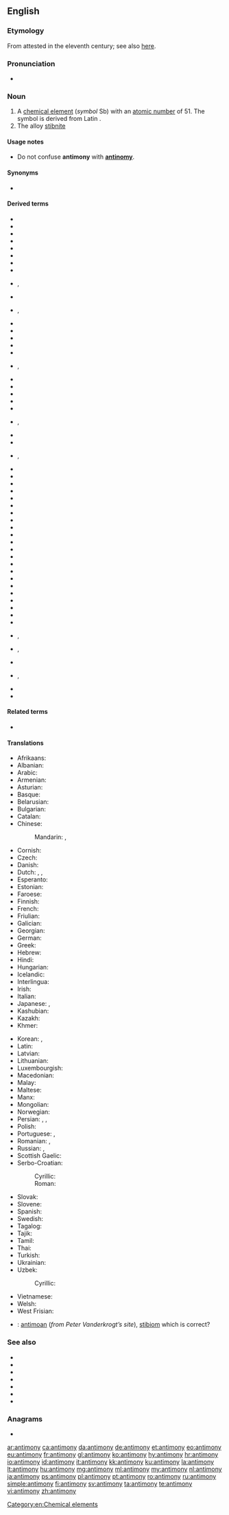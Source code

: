 ==English==
{{elements|Sb|tin|Sn|tellurium|Te}}
{{wikipedia}}

===Etymology===
From {{etyl|ML.|en}} {{m|la|antimonium}} attested in the eleventh century; see also [[w:Antimony#Etymology|here]].

===Pronunciation===
* {{a|UK}} {{IPA|/ˈæn.tɪ.mə.niː/|lang=en}}

===Noun===
{{en-noun|-}}

# A [[chemical element]] (''symbol'' Sb) with an [[atomic number]] of 51. The symbol is derived from Latin {{m|la|stibium}}.
# The alloy [[stibnite]]

====Usage notes====
* Do not confuse '''antimony''' with '''[[antinomy]]'''.

====Synonyms====
* {{l|en|stibium}}

====Derived terms====
{{rel-top|Derived terms}}
* {{l|en|antimonate}}
* {{l|en|antimonial}}
* {{l|en|antimonian}}
* {{l|en|antimoniate}}
* {{l|en|antimoniated}}
* {{l|en|antimonic}}
* {{l|en|antimonide}}
* {{l|en|antimonioso-}}
* {{l|en|antimonious}}, {{l|en|antimonous}}
* {{l|en|antimonite}}
* {{l|en|antimoniuret}}, {{l|en|antimoniuretted}}
* {{l|en|antimony blende}}
* {{l|en|antimony bloom}}
* {{l|en|antimony glance}}
* {{l|en|antimony hydride}}
* {{l|en|antimonyl}}
* {{l|en|antimony ocher}}, {{l|en|antimony ochre}}
* {{l|en|antimony oxide}}
* {{l|en|antimony oxysulfide}}
* {{l|en|antimony pentachloride}}
* {{l|en|antimony pentafluoride}}
* {{l|en|antimony pentoxide}}
* {{l|en|antimony pentasulfide}}, {{l|en|antimony pentasulphide}}
* {{l|en|antimony quintachloride}}
* {{l|en|antimony sesquioxide}}
* {{l|en|antimony sulfide}}, {{l|en|antimony sulphide}}
{{rel-mid}}
* {{l|en|antimony tetroxide}}
* {{l|en|antimony triacetate}}
* {{l|en|antimony tribromide}}
* {{l|en|antimony trichloride}}
* {{l|en|antimony trifluoride}}
* {{l|en|antimony trihydride}}
* {{l|en|antimony triiodide}}
* {{l|en|antimony trioxide}}
* {{l|en|antimony triselenide}}
* {{l|en|antimony tritelluride}}
* {{l|en|antimony vermilion}}
* {{l|en|arsenical antimony}}
* {{l|en|black antimony}}
* {{l|en|butter of antimony}}
* {{l|en|crocus of antimony}}
* {{l|en|crude antimony}}
* {{l|en|flowers of antimony}}
* {{l|en|glass of antimony}}
* {{l|en|gray antimony}}
* {{l|en|red antimony}}
* {{l|en|regulus of antimony}}
* {{l|en|saffron of antimony}}
* {{l|en|sulfurated antimony}}, {{l|en|sulphurated antimony}}
* {{l|en|sulfide of antimony}}, {{l|en|sulphide of antimony}}
* {{l|en|tartarated antimony}}
* {{l|en|pentasulfide antimony}}, {{l|en|pentasulphide antimony}}
* {{l|en|triphenylantimony}}
* {{l|en|white antimony}}
{{rel-bottom}}

====Related terms====
* {{l|en|antimonium}}

====Translations====
{{trans-top|chemical element}}
* Afrikaans: {{t|af|antimoon}}
* Albanian: {{t+|sq|antimon}}
* Arabic: {{t|ar|أَنْتِيمُون|m|tr=ʾantimūn}}
* Armenian: {{t+|hy|ծարիր}}
* Asturian: {{t|ast|antimoniu|m}}
* Basque: {{t|eu|antimonioa}}
* Belarusian: {{t|be|сурма́|f|sc=Cyrl}}
* Bulgarian: {{t|bg|антимо́н|m}}
* Catalan: {{t+|ca|antimoni|m}}
* Chinese:
*: Mandarin: {{t+|cmn|銻|sc=Hani}}, {{t+|cmn|锑|tr=tī|sc=Hani}}
* Cornish: {{t|kw|antymony}}
* Czech: {{t+|cs|antimon|m}}
* Danish: {{t+|da|antimon}}
* Dutch: {{t+|nl|antimonium|n}}, {{t+|nl|antimoon|n}}, {{t+|nl|stibium}}
* Esperanto: {{t|eo|antimono}}
* Estonian: {{t+|et|antimon}}
* Faroese: {{t|fo|antimon}}
* Finnish: {{t+|fi|antimoni}}
* French: {{t+|fr|antimoine|m}}
* Friulian: {{t|fur|antimoni}}
* Galician: {{t+|gl|antimonio}}
* Georgian: {{t|ka|სტიბიუმი|sc=Geor}}
* German: {{t+|de|Antimon|n}}
* Greek: {{t+|el|αντιμόνιο|n}}
* Hebrew: {{t+|he|אנטימון|m|tr=antimón|sc=Hebr}}
* Hindi: {{t+|hi|अंजन|tr=anjan|sc=Deva}}
* Hungarian: {{t+|hu|antimon}}
* Icelandic: {{t|is|antímon}}
* Interlingua: {{t|ia|antimonio}}
* Irish: {{t|ga|antamón}}
* Italian: {{t+|it|antimonio|m}}
* Japanese: {{t+|ja|アンチモン|tr=anchimon|sc=Jpan}}, {{t|ja|アンチモニー|tr=anchimonī|sc=Jpan}}
* Kashubian: {{t|csb|antimón}}
* Kazakh: {{t+|kk|сурьма|sc=Cyrl}}
* Khmer: {{t|km|អង់ទីម៉ាន់|tr=ɑngtiiman|sc=Khmr}}
{{trans-mid}}
* Korean: {{t+|ko|안티몬|sc=Kore}}, {{t|ko|안티모니|sc=Kore}}
* Latin: {{t+|la|stibium}}
* Latvian: {{t|lv|antimons}}
* Lithuanian: {{t+|lt|stibis}}
* Luxembourgish: {{t|lb|Antimon}}
* Macedonian: {{t|mk|антимон|m|sc=Cyrl}}
* Malay: {{t|ms|antimoni}}
* Maltese: {{t|mt|antimonju}}
* Manx: {{t|gv|antimoan}}
* Mongolian: {{t+|mn|будаг|sc=Cyrl}}
* Norwegian: {{t|no|antimon}}
* Persian: {{t|fa|انتیموان|tr=antimoân|sc=fa-Arab}}, {{t|fa|روی سخته|tr=ruy saxte}}, {{t+|fa|سرمه|tr=sorme}}
* Polish: {{t+|pl|antymon|m}}
* Portuguese: {{t+|pt|antimónio|m}} {{qualifier|Portugal}}, {{t+|pt|antimônio|m}} {{qualifier|Brazil}}
* Romanian: {{t+|ro|antimoniu|n}}, {{t+|ro|stibiu}}
* Russian: {{t+|ru|сурьма́|f}}, {{t|ru|сти́биум|m}}
* Scottish Gaelic: {{t|gd|antamòn}}
* Serbo-Croatian:
*: Cyrillic: {{t|sh|антимон|m|sc=Cyrl}}
*: Roman: {{t+|sh|antimon|m}}
* Slovak: {{t|sk|antimón|m}}
* Slovene: {{t+|sl|antimon|m}}
* Spanish: {{t+|es|antimonio|m}}
* Swedish: {{t+|sv|antimon|n}}
* Tagalog: {{t|tl|antimonyo}}
* Tajik: {{t|tg|сурьма|sc=Cyrl}}
* Tamil: {{t|ta|அந்திமன்}}
* Thai: {{t|th|พลวง|tr=pluang}}
* Turkish: {{t+|tr|antimon}}
* Ukrainian: {{t|uk|сурма́|f|sc=Cyrl}}
* Uzbek: {{t|uz|sur’ma}}
*: Cyrillic: {{t+|uz|сурьма|sc=Cyrl}}
* Vietnamese: {{t|vi|antimon}}
* Welsh: {{t+|cy|antimoni}}
* West Frisian: {{t|fy|antimoon|n}}
{{trans-bottom}}

{{trans-see|stibnite}}

<!--Remove this section once all of the translations below have been moved into the tables above.-->
{{checktrans-top}}
* {{ttbc|br}}: [[antimoan]] (''from Peter Vanderkrogt’s site''), [[stibiom]] {{g|m}} which is correct?
{{trans-bottom}}

===See also===
* {{l|en|allemonite}}
* {{l|en|kermesite}}
* {{l|en|leo ruber}}
* {{l|en|lupus metallorum}}
* {{l|en|plumbum nigrum}}
* {{l|en|proteus}}
* {{l|en|valentinite}}

===Anagrams===
* {{l|en|antinomy}}

[[Category:en:Chemical elements]]

[[ar:antimony]]
[[ca:antimony]]
[[da:antimony]]
[[de:antimony]]
[[et:antimony]]
[[eo:antimony]]
[[eu:antimony]]
[[fr:antimony]]
[[gl:antimony]]
[[ko:antimony]]
[[hy:antimony]]
[[hr:antimony]]
[[io:antimony]]
[[id:antimony]]
[[it:antimony]]
[[kk:antimony]]
[[ku:antimony]]
[[la:antimony]]
[[lt:antimony]]
[[hu:antimony]]
[[mg:antimony]]
[[ml:antimony]]
[[my:antimony]]
[[nl:antimony]]
[[ja:antimony]]
[[ps:antimony]]
[[pl:antimony]]
[[pt:antimony]]
[[ro:antimony]]
[[ru:antimony]]
[[simple:antimony]]
[[fi:antimony]]
[[sv:antimony]]
[[ta:antimony]]
[[te:antimony]]
[[vi:antimony]]
[[zh:antimony]]
